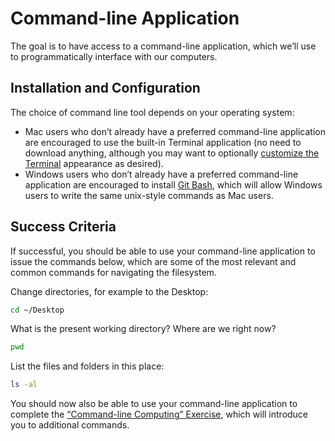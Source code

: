 
# Command-line Application

The goal is to have access to a command-line application, which we'll use to programmatically interface with our computers.

## Installation and Configuration

The choice of command line tool depends on your operating system:

  + Mac users who don't already have a preferred command-line application are encouraged to use the built-in Terminal application (no need to download anything, although you may want to optionally [customize the Terminal](./terminal-config.qmd) appearance as desired).
  + Windows users who don't already have a preferred command-line application are encouraged to install [Git Bash](https://git-scm.com/downloads), which will allow Windows users to write the same unix-style commands as Mac users.

## Success Criteria

If successful, you should be able to use your command-line application to issue the commands below, which are some of the most relevant and common commands for navigating the filesystem.

Change directories, for example to the Desktop:

```sh
cd ~/Desktop
```

What is the present working directory? Where are we right now?

```sh
pwd
```

List the files and folders in this place:

```sh
ls -al
```

You should now also be able to use your command-line application to complete the ["Command-line Computing" Exercise](../../exercises/command-line-computing/index.qmd), which will introduce you to additional commands.
